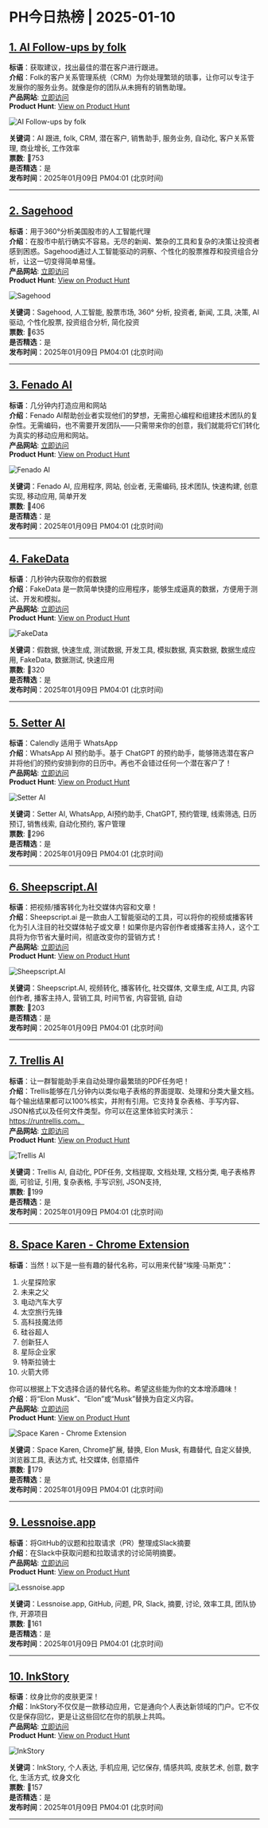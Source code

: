 # PH今日热榜 | 2025-01-10  

## [1. AI Follow-ups by folk](https://www.producthunt.com/posts/ai-follow-ups-by-folk?utm_campaign=producthunt-api&utm_medium=api-v2&utm_source=Application%3A+ph-daily+%28ID%3A+150577%29)  
**标语**：获取建议，找出最佳的潜在客户进行跟进。  
**介绍**：Folk的客户关系管理系统（CRM）为你处理繁琐的琐事，让你可以专注于发展你的服务业务。就像是你的团队从未拥有的销售助理。  
**产品网站**: [立即访问](https://www.producthunt.com/r/RSF2TUNO4YWLII?utm_campaign=producthunt-api&utm_medium=api-v2&utm_source=Application%3A+ph-daily+%28ID%3A+150577%29)  
**Product Hunt**: [View on Product Hunt](https://www.producthunt.com/posts/ai-follow-ups-by-folk?utm_campaign=producthunt-api&utm_medium=api-v2&utm_source=Application%3A+ph-daily+%28ID%3A+150577%29)  

![AI Follow-ups by folk](https://ph-files.imgix.net/b3286ffe-03fc-428c-903a-6503323a51b0.png?auto=format&fit=crop&frame=1&h=512&w=1024)  

**关键词**：AI 跟进, folk, CRM, 潜在客户, 销售助手, 服务业务, 自动化, 客户关系管理, 商业增长, 工作效率  
**票数**: 🔺753  
**是否精选**：是  
**发布时间**：2025年01月09日 PM04:01 (北京时间)  

---  

## [2. Sagehood](https://www.producthunt.com/posts/sagehood-3?utm_campaign=producthunt-api&utm_medium=api-v2&utm_source=Application%3A+ph-daily+%28ID%3A+150577%29)  
**标语**：用于360°分析美国股市的人工智能代理  
**介绍**：在股市中航行确实不容易。无尽的新闻、繁杂的工具和复杂的决策让投资者感到困惑。Sagehood通过人工智能驱动的洞察、个性化的股票推荐和投资组合分析，让这一切变得简单易懂。  
**产品网站**: [立即访问](https://www.producthunt.com/r/PWFZ63PWCXXSDP?utm_campaign=producthunt-api&utm_medium=api-v2&utm_source=Application%3A+ph-daily+%28ID%3A+150577%29)  
**Product Hunt**: [View on Product Hunt](https://www.producthunt.com/posts/sagehood-3?utm_campaign=producthunt-api&utm_medium=api-v2&utm_source=Application%3A+ph-daily+%28ID%3A+150577%29)  

![Sagehood](https://ph-files.imgix.net/35d3a6e6-4125-4a44-b257-eb73df11b931.png?auto=format&fit=crop&frame=1&h=512&w=1024)  

**关键词**：Sagehood, 人工智能, 股票市场, 360° 分析, 投资者, 新闻, 工具, 决策, AI 驱动, 个性化股票, 投资组合分析, 简化投资  
**票数**: 🔺635  
**是否精选**：是  
**发布时间**：2025年01月09日 PM04:01 (北京时间)  

---  

## [3. Fenado AI](https://www.producthunt.com/posts/fenado-ai?utm_campaign=producthunt-api&utm_medium=api-v2&utm_source=Application%3A+ph-daily+%28ID%3A+150577%29)  
**标语**：几分钟内打造应用和网站  
**介绍**：Fenado AI帮助创业者实现他们的梦想，无需担心编程和组建技术团队的复杂性。无需编码，也不需要开发团队——只需带来你的创意，我们就能将它们转化为真实的移动应用和网站。  
**产品网站**: [立即访问](https://www.producthunt.com/r/NDEYXQQMOSZIOD?utm_campaign=producthunt-api&utm_medium=api-v2&utm_source=Application%3A+ph-daily+%28ID%3A+150577%29)  
**Product Hunt**: [View on Product Hunt](https://www.producthunt.com/posts/fenado-ai?utm_campaign=producthunt-api&utm_medium=api-v2&utm_source=Application%3A+ph-daily+%28ID%3A+150577%29)  

![Fenado AI](https://ph-files.imgix.net/16239682-8a84-428e-84cd-72ec01cb0474.png?auto=format&fit=crop&frame=1&h=512&w=1024)  

**关键词**：Fenado AI, 应用程序, 网站, 创业者, 无需编码, 技术团队, 快速构建, 创意实现, 移动应用, 简单开发  
**票数**: 🔺406  
**是否精选**：是  
**发布时间**：2025年01月09日 PM04:01 (北京时间)  

---  

## [4. FakeData](https://www.producthunt.com/posts/fakedata?utm_campaign=producthunt-api&utm_medium=api-v2&utm_source=Application%3A+ph-daily+%28ID%3A+150577%29)  
**标语**：几秒钟内获取你的假数据  
**介绍**：FakeData 是一款简单快捷的应用程序，能够生成逼真的数据，方便用于测试、开发和模拟。  
**产品网站**: [立即访问](https://www.producthunt.com/r/2MZBE4E347XRDP?utm_campaign=producthunt-api&utm_medium=api-v2&utm_source=Application%3A+ph-daily+%28ID%3A+150577%29)  
**Product Hunt**: [View on Product Hunt](https://www.producthunt.com/posts/fakedata?utm_campaign=producthunt-api&utm_medium=api-v2&utm_source=Application%3A+ph-daily+%28ID%3A+150577%29)  

![FakeData](https://ph-files.imgix.net/cd7d7e1e-701d-4675-a64d-5ebd96606d9e.png?auto=format&fit=crop&frame=1&h=512&w=1024)  

**关键词**：假数据, 快速生成, 测试数据, 开发工具, 模拟数据, 真实数据, 数据生成应用, FakeData, 数据测试, 快速应用  
**票数**: 🔺320  
**是否精选**：是  
**发布时间**：2025年01月09日 PM04:01 (北京时间)  

---  

## [5. Setter AI](https://www.producthunt.com/posts/setter-ai?utm_campaign=producthunt-api&utm_medium=api-v2&utm_source=Application%3A+ph-daily+%28ID%3A+150577%29)  
**标语**：Calendly 适用于 WhatsApp  
**介绍**：WhatsApp AI 预约助手。基于 ChatGPT 的预约助手，能够筛选潜在客户并将他们的预约安排到你的日历中。再也不会错过任何一个潜在客户了！  
**产品网站**: [立即访问](https://www.producthunt.com/r/LZRYCLP4CI57PS?utm_campaign=producthunt-api&utm_medium=api-v2&utm_source=Application%3A+ph-daily+%28ID%3A+150577%29)  
**Product Hunt**: [View on Product Hunt](https://www.producthunt.com/posts/setter-ai?utm_campaign=producthunt-api&utm_medium=api-v2&utm_source=Application%3A+ph-daily+%28ID%3A+150577%29)  

![Setter AI](https://ph-files.imgix.net/9353c1b2-dee6-4401-a73f-5a19aac42d9f.jpeg?auto=format&fit=crop&frame=1&h=512&w=1024)  

**关键词**：Setter AI, WhatsApp, AI预约助手, ChatGPT, 预约管理, 线索筛选, 日历预订, 销售线索, 自动化预约, 客户管理  
**票数**: 🔺296  
**是否精选**：是  
**发布时间**：2025年01月09日 PM04:01 (北京时间)  

---  

## [6. Sheepscript.AI](https://www.producthunt.com/posts/sheepscript-ai?utm_campaign=producthunt-api&utm_medium=api-v2&utm_source=Application%3A+ph-daily+%28ID%3A+150577%29)  
**标语**：把视频/播客转化为社交媒体内容和文章！  
**介绍**：Sheepscript.ai 是一款由人工智能驱动的工具，可以将你的视频或播客转化为引人注目的社交媒体帖子或文章！如果你是内容创作者或播客主持人，这个工具将为你节省大量时间，彻底改变你的营销方式！  
**产品网站**: [立即访问](https://www.producthunt.com/r/2YWV46KFG6YKFF?utm_campaign=producthunt-api&utm_medium=api-v2&utm_source=Application%3A+ph-daily+%28ID%3A+150577%29)  
**Product Hunt**: [View on Product Hunt](https://www.producthunt.com/posts/sheepscript-ai?utm_campaign=producthunt-api&utm_medium=api-v2&utm_source=Application%3A+ph-daily+%28ID%3A+150577%29)  

![Sheepscript.AI](https://ph-files.imgix.net/e5eceb1a-df54-4b48-ab89-334df4cee314.png?auto=format&fit=crop&frame=1&h=512&w=1024)  

**关键词**：Sheepscript.AI, 视频转化, 播客转化, 社交媒体, 文章生成, AI工具, 内容创作者, 播客主持人, 营销工具, 时间节省, 内容营销, 自动  
**票数**: 🔺203  
**是否精选**：是  
**发布时间**：2025年01月09日 PM04:01 (北京时间)  

---  

## [7. Trellis AI](https://www.producthunt.com/posts/trellis-ai?utm_campaign=producthunt-api&utm_medium=api-v2&utm_source=Application%3A+ph-daily+%28ID%3A+150577%29)  
**标语**：让一群智能助手来自动处理你最繁琐的PDF任务吧！  
**介绍**：Trellis能够在几分钟内以类似电子表格的界面提取、处理和分类大量文档。每个输出结果都可以100%核实，并附有引用。它支持复杂表格、手写内容、JSON格式以及任何文件类型。你可以在这里体验实时演示：https://runtrellis.com。  
**产品网站**: [立即访问](https://www.producthunt.com/r/W45ZW43ASM5DDY?utm_campaign=producthunt-api&utm_medium=api-v2&utm_source=Application%3A+ph-daily+%28ID%3A+150577%29)  
**Product Hunt**: [View on Product Hunt](https://www.producthunt.com/posts/trellis-ai?utm_campaign=producthunt-api&utm_medium=api-v2&utm_source=Application%3A+ph-daily+%28ID%3A+150577%29)  

![Trellis AI](https://ph-files.imgix.net/5dc62b05-e549-43b1-a6df-366aa1060e6c.png?auto=format&fit=crop&frame=1&h=512&w=1024)  

**关键词**：Trellis AI, 自动化, PDF任务, 文档提取, 文档处理, 文档分类, 电子表格界面, 可验证, 引用, 复杂表格, 手写识别, JSON支持,  
**票数**: 🔺199  
**是否精选**：是  
**发布时间**：2025年01月09日 PM04:01 (北京时间)  

---  

## [8. Space Karen - Chrome Extension](https://www.producthunt.com/posts/space-karen-chrome-extension?utm_campaign=producthunt-api&utm_medium=api-v2&utm_source=Application%3A+ph-daily+%28ID%3A+150577%29)  
**标语**：当然！以下是一些有趣的替代名称，可以用来代替“埃隆·马斯克”：

1. 火星探险家
2. 未来之父
3. 电动汽车大亨
4. 太空旅行先锋
5. 高科技魔法师
6. 硅谷超人
7. 创新狂人
8. 星际企业家
9. 特斯拉骑士
10. 火箭大师

你可以根据上下文选择合适的替代名称。希望这些能为你的文本增添趣味！  
**介绍**：将“Elon Musk”、“Elon”或“Musk”替换为自定义内容。  
**产品网站**: [立即访问](https://www.producthunt.com/r/TV6MRK6J3LLLXI?utm_campaign=producthunt-api&utm_medium=api-v2&utm_source=Application%3A+ph-daily+%28ID%3A+150577%29)  
**Product Hunt**: [View on Product Hunt](https://www.producthunt.com/posts/space-karen-chrome-extension?utm_campaign=producthunt-api&utm_medium=api-v2&utm_source=Application%3A+ph-daily+%28ID%3A+150577%29)  

![Space Karen - Chrome Extension](https://ph-files.imgix.net/50a913b3-6bab-4a75-be0d-8b6a3c8cec0a.jpeg?auto=format&fit=crop&frame=1&h=512&w=1024)  

**关键词**：Space Karen, Chrome扩展, 替换, Elon Musk, 有趣替代, 自定义替换, 浏览器工具, 表达方式, 社交媒体, 创意插件  
**票数**: 🔺179  
**是否精选**：是  
**发布时间**：2025年01月09日 PM04:01 (北京时间)  

---  

## [9. Lessnoise.app](https://www.producthunt.com/posts/lessnoise-app?utm_campaign=producthunt-api&utm_medium=api-v2&utm_source=Application%3A+ph-daily+%28ID%3A+150577%29)  
**标语**：将GitHub的议题和拉取请求（PR）整理成Slack摘要  
**介绍**：在Slack中获取问题和拉取请求的讨论简明摘要。  
**产品网站**: [立即访问](https://www.producthunt.com/r/R3JABCHZXS3ANK?utm_campaign=producthunt-api&utm_medium=api-v2&utm_source=Application%3A+ph-daily+%28ID%3A+150577%29)  
**Product Hunt**: [View on Product Hunt](https://www.producthunt.com/posts/lessnoise-app?utm_campaign=producthunt-api&utm_medium=api-v2&utm_source=Application%3A+ph-daily+%28ID%3A+150577%29)  

![Lessnoise.app](https://ph-files.imgix.net/02813450-d5ae-423f-b40f-05ffb92f4340.png?auto=format&fit=crop&frame=1&h=512&w=1024)  

**关键词**：Lessnoise.app, GitHub, 问题, PR, Slack, 摘要, 讨论, 效率工具, 团队协作, 开源项目  
**票数**: 🔺161  
**是否精选**：是  
**发布时间**：2025年01月09日 PM04:01 (北京时间)  

---  

## [10. InkStory](https://www.producthunt.com/posts/inkstory-5?utm_campaign=producthunt-api&utm_medium=api-v2&utm_source=Application%3A+ph-daily+%28ID%3A+150577%29)  
**标语**：纹身比你的皮肤更深！  
**介绍**：InkStory不仅仅是一款移动应用，它是通向个人表达新领域的门户。它不仅仅是保存回忆，更是让这些回忆在你的肌肤上共鸣。  
**产品网站**: [立即访问](https://www.producthunt.com/r/HEUWCOX7MDXFEP?utm_campaign=producthunt-api&utm_medium=api-v2&utm_source=Application%3A+ph-daily+%28ID%3A+150577%29)  
**Product Hunt**: [View on Product Hunt](https://www.producthunt.com/posts/inkstory-5?utm_campaign=producthunt-api&utm_medium=api-v2&utm_source=Application%3A+ph-daily+%28ID%3A+150577%29)  

![InkStory](https://ph-files.imgix.net/417b66b0-ced9-4640-bdae-be6eb62c9e99.png?auto=format&fit=crop&frame=1&h=512&w=1024)  

**关键词**：InkStory, 个人表达, 手机应用, 记忆保存, 情感共鸣, 皮肤艺术, 创意, 数字化, 生活方式, 纹身文化  
**票数**: 🔺157  
**是否精选**：是  
**发布时间**：2025年01月09日 PM04:01 (北京时间)  

---  

